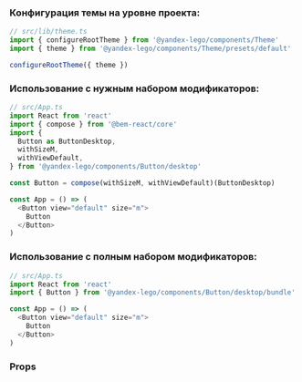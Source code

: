 
### Конфигурация темы на уровне проекта:

```ts
// src/lib/theme.ts
import { configureRootTheme } from '@yandex-lego/components/Theme'
import { theme } from '@yandex-lego/components/Theme/presets/default'

configureRootTheme({ theme })
```

### Использование с нужным набором модификаторов:

```ts
// src/App.ts
import React from 'react'
import { compose } from '@bem-react/core'
import {
  Button as ButtonDesktop,
  withSizeM,
  withViewDefault,
} from '@yandex-lego/components/Button/desktop'

const Button = compose(withSizeM, withViewDefault)(ButtonDesktop)

const App = () => (
  <Button view="default" size="m">
    Button
  </Button>
)
```

### Использование с полным набором модификаторов:

```ts
// src/App.ts
import React from 'react'
import { Button } from '@yandex-lego/components/Button/desktop/bundle'

const App = () => (
  <Button view="default" size="m">
    Button
  </Button>
)
```

### Props

<PropsTable props={buttonProps} />
